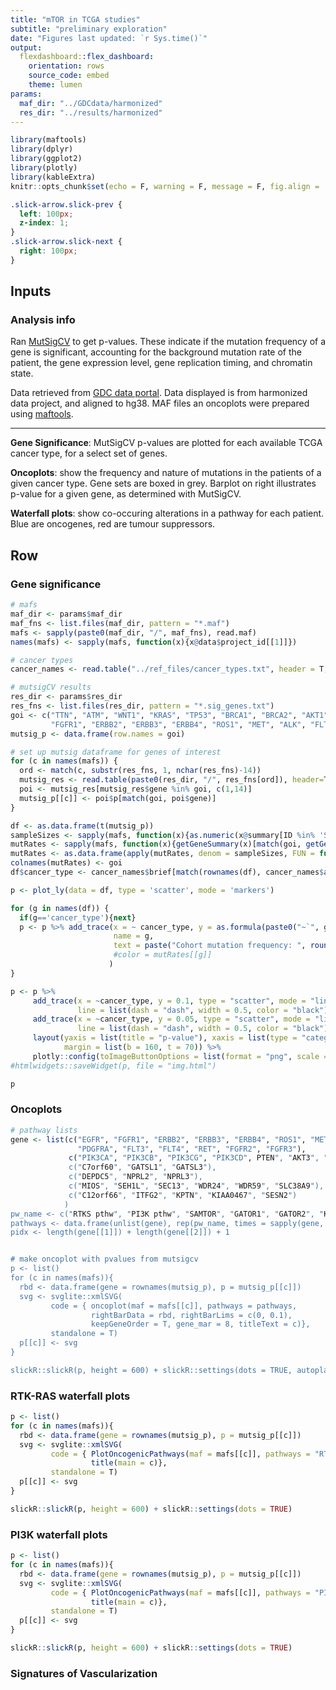 ```yaml
---
title: "mTOR in TCGA studies"
subtitle: "preliminary exploration"
date: "Figures last updated: `r Sys.time()`"
output: 
  flexdashboard::flex_dashboard:
    orientation: rows
    source_code: embed
    theme: lumen
params:
  maf_dir: "../GDCdata/harmonized"
  res_dir: "../results/harmonized"
---
```


```r
library(maftools)
library(dplyr)
library(ggplot2)
library(plotly)
library(kableExtra)
knitr::opts_chunk$set(echo = F, warning = F, message = F, fig.align = 'center', out.width = '100%')
```

```css

.slick-arrow.slick-prev {
  left: 100px;
  z-index: 1;
}
.slick-arrow.slick-next {
  right: 100px;
}

```

Inputs {.sidebar}
-----------------------------------------------------------------------
### Analysis info

Ran [MutSigCV](https://software.broadinstitute.org/cancer/cga/mutsig) to get p-values. These indicate if the mutation frequency of a gene is significant, accounting for the background mutation rate of the patient, the gene expression level, gene replication timing, and chromatin state.

Data retrieved from [GDC data portal](https://portal.gdc.cancer.gov/). Data displayed is from harmonized data project, and aligned to hg38. MAF files an oncoplots were prepared using [maftools](https://www.bioconductor.org/packages/release/bioc/html/maftools.html). 

*** 

**Gene Significance**: MutSigCV p-values are plotted for each available TCGA cancer type, for a select set of genes. 

**Oncoplots**: show the frequency and nature of mutations in the patients of a given cancer type. Gene sets are boxed in grey. Barplot on right illustrates p-value for a given gene, as determined with MutSigCV. 

**Waterfall plots**: show co-occuring alterations in a pathway for each patient. Blue are oncogenes, red are tumour suppressors. 

Row {.tabset}
-----------------------------------------------------------------------

### Gene significance
    
```r
# mafs
maf_dir <- params$maf_dir
maf_fns <- list.files(maf_dir, pattern = "*.maf")
mafs <- sapply(paste0(maf_dir, "/", maf_fns), read.maf)
names(mafs) <- sapply(mafs, function(x){x@data$project_id[[1]]})

# cancer types
cancer_names <- read.table("../ref_files/cancer_types.txt", header = T, sep = "\t")

# mutsigCV results
res_dir <- params$res_dir
res_fns <- list.files(res_dir, pattern = "*.sig_genes.txt")
goi <- c("TTN", "ATM", "WNT1", "KRAS", "TP53", "BRCA1", "BRCA2", "AKT1", "AKT2", "AKT3", "TSC1", "TSC2", "EGFR", 
         "FGFR1", "ERBB2", "ERBB3", "ERBB4", "ROS1", "MET", "ALK", "FLT1", "PDGFRA", "FLT3", "FLT4", "RET", "FGFR2", "FGFR3", "DEPDC5", "NPRL2", "NPRL3", "MIOS", "SEH1L", "SEC13", "WDR24", "WDR59", "SLC38A9", "PIK3CA", "PIK3CB", "PIK3CG", "PIK3CD", "PTEN", "MTOR")
mutsig_p <- data.frame(row.names = goi)

# set up mutsig dataframe for genes of interest
for (c in names(mafs)) {
  ord <- match(c, substr(res_fns, 1, nchar(res_fns)-14))
  mutsig_res <- read.table(paste0(res_dir, "/", res_fns[ord]), header=T)
  poi <- mutsig_res[mutsig_res$gene %in% goi, c(1,14)]
  mutsig_p[[c]] <- poi$p[match(goi, poi$gene)]
}
```

```r
df <- as.data.frame(t(mutsig_p))
sampleSizes <- sapply(mafs, function(x){as.numeric(x@summary[ID %in% 'Samples', summary])})
mutRates <- sapply(mafs, function(x){getGeneSummary(x)[match(goi, getGeneSummary(x)$Hugo_Symbol), MutatedSamples]})
mutRates <- as.data.frame(apply(mutRates, denom = sampleSizes, FUN = function(x, denom){ x / denom * 100}, MAR = 1))
colnames(mutRates) <- goi
df$cancer_type <- cancer_names$brief[match(rownames(df), cancer_names$abbrev)]

p <- plot_ly(data = df, type = 'scatter', mode = 'markers') 

for (g in names(df)) {
  if(g=='cancer_type'){next}
  p <- p %>% add_trace(x = ~ cancer_type, y = as.formula(paste0("~`", g, "`")),
                       name = g, 
                       text = paste("Cohort mutation frequency: ", round(mutRates[[g]], digits = 2) , "%")
                       #color = mutRates[[g]]
                      )
}

p <- p %>% 
     add_trace(x = ~cancer_type, y = 0.1, type = "scatter", mode = "lines", name = "*",
               line = list(dash = "dash", width = 0.5, color = "black")) %>%
     add_trace(x = ~cancer_type, y = 0.05, type = "scatter", mode = "lines", name = "**",
               line = list(dash = "dash", width = 0.5, color = "black")) %>%
     layout(yaxis = list(title = "p-value"), xaxis = list(type = "category", title = ""),
            margin = list(b = 160, t = 70)) %>%
     plotly::config(toImageButtonOptions = list(format = "png", scale = 2))
#htmlwidgets::saveWidget(p, file = "img.html")

p
```

### Oncoplots

```r
# pathway lists
gene <- list(c("EGFR", "FGFR1", "ERBB2", "ERBB3", "ERBB4", "ROS1", "MET", "ALK", "FLT1", 
               "PDGFRA", "FLT3", "FLT4", "RET", "FGFR2", "FGFR3"),
             c("PIK3CA", "PIK3CB", "PIK3CG", "PIK3CD", PTEN", "AKT3", "MTOR", "AKT2", "TSC2", "TSC1", "AKT1"),
             c("C7orf60", "GATSL1", "GATSL3"),
             c("DEPDC5", "NPRL2", "NPRL3"),
             c("MIOS", "SEH1L", "SEC13", "WDR24", "WDR59", "SLC38A9"),
             c("C12orf66", "ITFG2", "KPTN", "KIAA0467", "SESN2")
            )
pw_name <- c("RTKS pthw", "PI3K pthw", "SAMTOR", "GATOR1", "GATOR2", "KICSTOR")
pathways <- data.frame(unlist(gene), rep(pw_name, times = sapply(gene, length)))
pidx <- length(gene[[1]]) + length(gene[[2]]) + 1


# make oncoplot with pvalues from mutsigcv
p <- list()
for (c in names(mafs)){
  rbd <- data.frame(gene = rownames(mutsig_p), p = mutsig_p[[c]])
  svg <- svglite::xmlSVG(
         code = { oncoplot(maf = mafs[[c]], pathways = pathways, 
                  rightBarData = rbd, rightBarLims = c(0, 0.1), 
                  keepGeneOrder = T, gene_mar = 8, titleText = c)},
         standalone = T)
  p[[c]] <- svg
}

slickR::slickR(p, height = 600) + slickR::settings(dots = TRUE, autoplay = TRUE)
```

### RTK-RAS waterfall plots 

```r
p <- list()
for (c in names(mafs)){
  rbd <- data.frame(gene = rownames(mutsig_p), p = mutsig_p[[c]])
  svg <- svglite::xmlSVG(
         code = { PlotOncogenicPathways(maf = mafs[[c]], pathways = "RTK-RAS")
                  title(main = c)},
         standalone = T)
  p[[c]] <- svg
}

slickR::slickR(p, height = 600) + slickR::settings(dots = TRUE)
```

### PI3K waterfall plots 


```r
p <- list()
for (c in names(mafs)){
  rbd <- data.frame(gene = rownames(mutsig_p), p = mutsig_p[[c]])
  svg <- svglite::xmlSVG(
         code = { PlotOncogenicPathways(maf = mafs[[c]], pathways = "PI3K")
                  title(main = c)},
         standalone = T)
  p[[c]] <- svg
}

slickR::slickR(p, height = 600) + slickR::settings(dots = TRUE)
```


### Signatures of Vascularization



